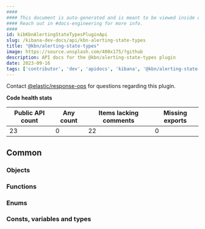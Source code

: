 ```yaml
---
####
#### This document is auto-generated and is meant to be viewed inside our experimental, new docs system.
#### Reach out in #docs-engineering for more info.
####
id: kibKbnAlertingStateTypesPluginApi
slug: /kibana-dev-docs/api/kbn-alerting-state-types
title: "@kbn/alerting-state-types"
image: https://source.unsplash.com/400x175/?github
description: API docs for the @kbn/alerting-state-types plugin
date: 2023-09-16
tags: ['contributor', 'dev', 'apidocs', 'kibana', '@kbn/alerting-state-types']
---
```




Contact [@elastic/response-ops](https://github.com/orgs/elastic/teams/response-ops) for questions regarding this plugin.

**Code health stats**

| Public API count  | Any count | Items lacking comments | Missing exports |
|-------------------|-----------|------------------------|-----------------|
| 23 | 0 | 22 | 0 |

## Common

### Objects
<DocDefinitionList data={kbnAlertingStateTypesObj.common.objects}/>

### Functions
<DocDefinitionList data={kbnAlertingStateTypesObj.common.functions}/>

### Enums
<DocDefinitionList data={kbnAlertingStateTypesObj.common.enums}/>

### Consts, variables and types
<DocDefinitionList data={kbnAlertingStateTypesObj.common.misc}/>

